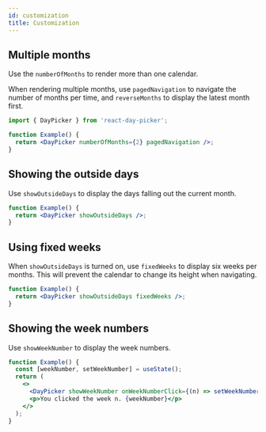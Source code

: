 ```yaml
---
id: customization
title: Customization
---
```


## Multiple months

Use the `numberOfMonths` to render more than one calendar.

When rendering multiple months, use `pagedNavigation` to navigate the number of
months per time, and `reverseMonths` to display the latest month first.

```jsx showOutput
import { DayPicker } from 'react-day-picker';

function Example() {
  return <DayPicker numberOfMonths={2} pagedNavigation />;
}
```

## Showing the outside days

Use `showOutsideDays` to display the days falling out the current month.

```jsx showOutput open=no
function Example() {
  return <DayPicker showOutsideDays />;
}
```

## Using fixed weeks

When `showOutsideDays` is turned on, use `fixedWeeks` to display six weeks per
months. This will prevent the calendar to change its height when navigating.

```jsx showOutput open=no
function Example() {
  return <DayPicker showOutsideDays fixedWeeks />;
}
```

## Showing the week numbers

Use `showWeekNumber` to display the week numbers.

```jsx showOutput open=no
function Example() {
  const [weekNumber, setWeekNumber] = useState();
  return (
    <>
      <DayPicker showWeekNumber onWeekNumberClick={(n) => setWeekNumber(n)} />
      <p>You clicked the week n. {weekNumber}</p>
    </>
  );
}
```
